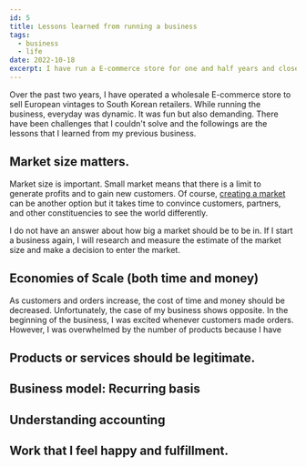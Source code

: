 ```yaml
---
id: 5
title: Lessons learned from running a business
tags:
  - business
  - life
date: 2022-10-18
excerpt: I have run a E-commerce store for one and half years and closed the business this summer. In this article, I share lessons that I learned from the business.
---
```


<p>
  Over the past two years, I have operated a wholesale E-commerce store to sell
  European vintages to South Korean retailers. While running the business,
  everyday was dynamic. It was fun but also demanding. There have been
  challenges that I couldn't solve and the followings are the lessons that I
  learned from my previous business.
</p>

## Market size matters.

<p>
  Market size is important. Small market means that there is a limit to generate
  profits and to gain new customers. Of course,
  <a
    href="https://insights.som.yale.edu/insights/what-does-it-take-to-create-market"
    target="_blank"
  >
    creating a market
  </a>
  can be another option but it takes time to convince customers, partners, and
  other constituencies to see the world differently.
</p>

<p>
  I do not have an answer about how big a market should be to be in. If I start
  a business again, I will research and measure the estimate of the market size
  and make a decision to enter the market.
</p>

## Economies of Scale (both time and money)

<p>
  As customers and orders increase, the cost of time and money should be decreased. 
  Unfortunately, the case of my business shows opposite. 
  In the beginning of the business, I was excited whenever customers made
  orders. However, I was overwhelmed by the number of products because I have

</p>

## Products or services should be legitimate.

<p></p>

## Business model: Recurring basis

## Understanding accounting

## Work that I feel happy and fulfillment.
